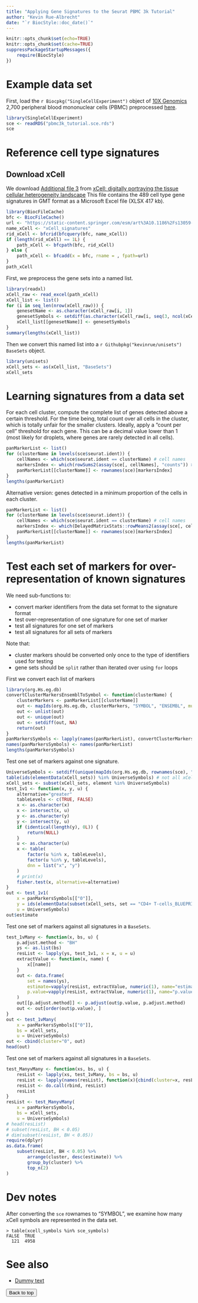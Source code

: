 ```yaml
---
title: "Applying Gene Signatures to the Seurat PBMC 3k Tutorial"
author: "Kevin Rue-Albrecht"
date: "`r BiocStyle::doc_date()`"
---
```


```r
knitr::opts_chunk$set(echo=TRUE)
knitr::opts_chunk$set(cache=TRUE)
suppressPackageStartupMessages({
    require(BiocStyle)
})
```

# Example data set

First, load the `r Biocpkg("SingleCellExperiment")` object of [10X Genomics](www.10xgenomics.com) 2,700 peripheral blood mononuclear cells (PBMC) preprocessed [here](0-Seurat_PBMC3k_tutorial_TENxPBMCData.html).

```r
library(SingleCellExperiment)
sce <- readRDS("pbmc3k_tutorial.sce.rds")
sce
```

# Reference cell type signatures

## Download xCell

We download
[Additional file 3](https://static-content.springer.com/esm/art%3A10.1186%2Fs13059-017-1349-1/MediaObjects/13059_2017_1349_MOESM3_ESM.xlsx) from [xCell: digitally portraying the tissue cellular heterogeneity landscape](https://genomebiology.biomedcentral.com/articles/10.1186/s13059-017-1349-1)
This file contains the 489 cell type gene signatures in GMT format as a Microsoft Excel file (XLSX 417 kb).

```r
library(BiocFileCache)
bfc <- BiocFileCache()
url <- "https://static-content.springer.com/esm/art%3A10.1186%2Fs13059-017-1349-1/MediaObjects/13059_2017_1349_MOESM3_ESM.xlsx"
name_xCell <- "xCell_signatures"
rid_xCell <- bfcrid(bfcquery(bfc, name_xCell))
if (length(rid_xCell) == 1L) {
    path_xCell <- bfcpath(bfc, rid_xCell)
} else {
    path_xCell <- bfcadd(x = bfc, rname = , fpath=url)
}
path_xCell
```

First, we preprocess the gene sets into a named list.

```r
library(readxl)
xCell_raw <- read_excel(path_xCell)
xCell_list <- list()
for (i in seq_len(nrow(xCell_raw))) {
    genesetName <- as.character(xCell_raw[i, 1])
    genesetSymbols <- setdiff(as.character(xCell_raw[i, seq(3, ncol(xCell_raw))]), NA)
    xCell_list[[genesetName]] <- genesetSymbols
}
summary(lengths(xCell_list))
```

Then we convert this named list into a `r Githubpkg("kevinrue/unisets")` `BaseSets` object.

```r
library(unisets)
xCell_sets <- as(xCell_list, "BaseSets")
xCell_sets
```

# Learning signatures from a data set

For each cell cluster, compute the complete list of genes detected above a certain threshold.
For the time being, total count over all cells in the cluster, which is totally unfair for the smaller clusters.
Ideally, apply a "count per cell" threshold for each gene.
This can be a decimal value lower than 1 (most likely for droplets, where genes are rarely detected in all cells).


```r
panMarkerList <- list()
for (clusterName in levels(sce$seurat.ident)) {
    cellNames <- which(sce$seurat.ident == clusterName) # cell names
    markersIndex <- which(rowSums2(assay(sce[, cellNames], "counts")) > 0) # markers index
    panMarkerList[[clusterName]] <- rownames(sce)[markersIndex]
}
lengths(panMarkerList)
```

Alternative version: genes detected in a minimum proportion of the cells in each cluster.

```r
panMarkerList <- list()
for (clusterName in levels(sce$seurat.ident)) {
    cellNames <- which(sce$seurat.ident == clusterName) # cell names
    markersIndex <- which(DelayedMatrixStats::rowMeans2(assay(sce[, cellNames], "counts") > 0) > 0.2) # markers index
    panMarkerList[[clusterName]] <- rownames(sce)[markersIndex]
}
lengths(panMarkerList)
```


# Test each set of markers for over-representation of known signatures

We need sub-functions to:

- convert marker identifiers from the data set format to the signature format
- test over-representation of one signature for one set of marker
- test all signatures for one set of markers
- test all signatures for all sets of markers

Note that:

- cluster markers should be converted only once to the type of identifiers used for testing
- gene sets should be `split` rather than iterated over using `for` loops

First we convert each list of markers 

```r
library(org.Hs.eg.db)
convertClusterMarkersEnsemblToSymbol <- function(clusterName) {
    clusterMarkers <- panMarkerList[[clusterName]]
    out <- mapIds(org.Hs.eg.db, clusterMarkers, "SYMBOL", "ENSEMBL", multiVals = "CharacterList")
    out <- unlist(out)
    out <- unique(out)
    out <- setdiff(out, NA)
    return(out)
}
panMarkersSymbols <- lapply(names(panMarkerList), convertClusterMarkersEnsemblToSymbol)
names(panMarkersSymbols) <- names(panMarkerList)
lengths(panMarkersSymbols)
```

Test one set of markers against one signature.

```r
UniverseSymbols <- setdiff(unique(mapIds(org.Hs.eg.db, rownames(sce), "SYMBOL", "ENSEMBL")), NA)
table(ids(elementData(xCell_sets)) %in% UniverseSymbols) # not all xCell symbols are present in the Universe - trim the signatures to the universe
xCell_sets <- subset(xCell_sets, element %in% UniverseSymbols)
test_1v1 <- function(x, y, u) {
    alternative="greater"
    tableLevels <- c(TRUE, FALSE)
    x <- as.character(x)
    x <- intersect(x, u)
    y <- as.character(y)
    y <- intersect(y, u)
    if (identical(length(y), 0L)) {
        return(NULL)
    }
    u <- as.character(u)
    x <- table(
        factor(u %in% x, tableLevels),
        factor(u %in% y, tableLevels),
        dnn = list("x", "y")
    )
    # print(x)
    fisher.test(x, alternative=alternative)
}
out <- test_1v1(
    x = panMarkersSymbols[["0"]],
    y = ids(elementData(subset(xCell_sets, set == "CD4+ T-cells_BLUEPRINT_1"))),
    u = UniverseSymbols)
out$estimate
```

Test one set of markers against all signatures in a `BaseSets`.

```r
test_1vMany <- function(x, bs, u) {
    p.adjust.method <- "BH"
    ys <- as.list(bs)
    resList <- lapply(ys, test_1v1, x = x, u = u)
    extractValue <- function(x, name) {
        x[[name]]
    }
    out <- data.frame(
        set = names(ys),
        estimate=vapply(resList, extractValue, numeric(1), name="estimate"),
        p.value=vapply(resList, extractValue, numeric(1), name="p.value")
    )
    out[[p.adjust.method]] <- p.adjust(out$p.value, p.adjust.method)
    out <- out[order(out$p.value), ]
}
out <- test_1vMany(
    x = panMarkersSymbols[["0"]],
    bs = xCell_sets,
    u = UniverseSymbols)
out <- cbind(cluster="0", out)
head(out)
```

Test one set of markers against all signatures in a `BaseSets`.

```r
test_ManyvMany <- function(xs, bs, u) {
    resList <- lapply(xs, test_1vMany, bs = bs, u)
    resList <- lapply(names(resList), function(x){cbind(cluster=x, resList[[x]])})
    resList <- do.call(rbind, resList)
    resList
}
resList <- test_ManyvMany(
    x = panMarkersSymbols,
    bs = xCell_sets,
    u = UniverseSymbols)
# head(resList)
# subset(resList, BH < 0.05)
# dim(subset(resList, BH < 0.05))
require(dplyr)
as.data.frame(
    subset(resList, BH < 0.05) %>%
        arrange(cluster, desc(estimate)) %>%
        group_by(cluster) %>%
        top_n(2)
)
```

# Dev notes

After converting the `sce` rownames to "SYMBOL", we examine how many xCell symbols are represented in the data set.

```
> table(xcell_symbols %in% sce_symbols)
FALSE  TRUE 
  121  4958 
```

# See also

- [Dummy text](dummy-link.html)

<button onclick="topFunction()" id="myBtn" title="Go to top">Back to top</button>
